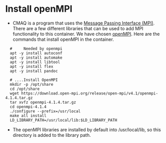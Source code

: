 # Install openMPI {.unnumbered}

- CMAQ is a program that uses the [Message Passing Interface (MPI)](https://www.mpi-forum.org). There are a few different libraries that can be used to add MPI functionality to this container. We have chosen [openMPI](https://www.open-mpi.org). Here are the commands that install openMPI in the container.

```
  #     Needed by openmpi
  apt -y install autoconf
  apt -y install automake
  apt -y install libtool
  apt -y install flex
  apt -y install pandoc

  # ....Install OpenMPI
  mkdir -p /opt/share
  cd /opt/share
  wget https://download.open-mpi.org/release/open-mpi/v4.1/openmpi-4.1.4.tar.gz
  tar xvfz openmpi-4.1.4.tar.gz
  cd openmpi-4.1.4
  ./configure --prefix=/usr/local
  make all install
  LD_LIBRARY_PATH=/usr/local/lib:$LD_LIBRARY_PATH
```

  - The openMPI libraries are installed by default into /usr/local/lib, so this directory is added to the library path.